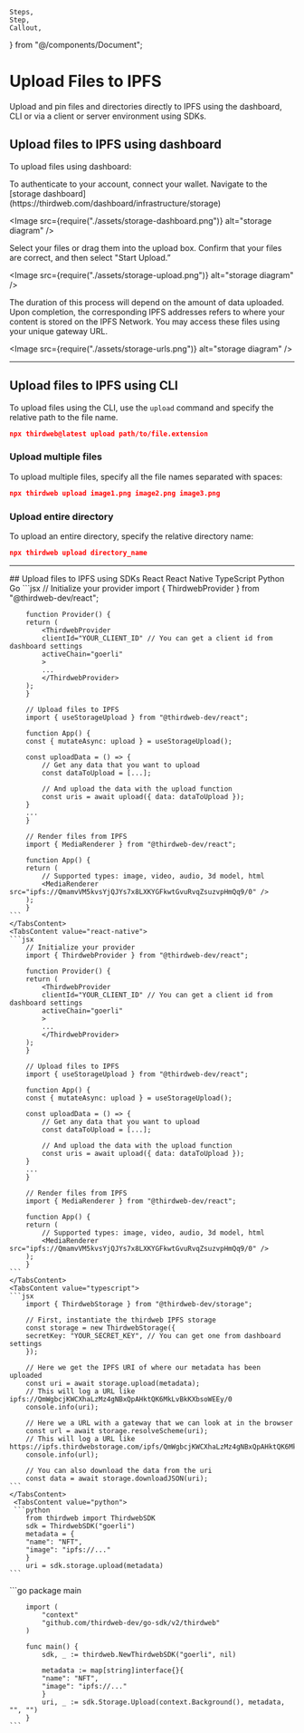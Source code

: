 	Steps,
	Step,
	Callout,
} from "@/components/Document";



# Upload Files to IPFS

Upload and pin files and directories directly to IPFS using the dashboard, CLI or via a client or server environment using SDKs.

## Upload files to IPFS using dashboard

To upload files using dashboard:

<Steps>

<Step title="Connect Wallet">
To authenticate to your account, connect your wallet.
</Step>

<Step title="Storage Dashboard">
Navigate to the [storage dashboard](https://thirdweb.com/dashboard/infrastructure/storage)

<Image
src={require("./assets/storage-dashboard.png")}
alt="storage diagram"
/>

</Step>

<Step title="Select files">
Select your files or drag them into the upload box. Confirm that your files are correct, and then select "Start Upload.”

<Image
src={require("./assets/storage-upload.png")}
alt="storage diagram"
/>


<Callout title="Info" variant="info">
The duration of this process will depend on the amount of data uploaded.
</Callout>

</Step>

<Step title="Access via Gateway">
Upon completion, the corresponding IPFS addresses refers to where your content is stored on the IPFS Network. You may access these files using your unique gateway URL.

<Image
src={require("./assets/storage-urls.png")}
alt="storage diagram"
/>
</Step>
</Steps>

<hr/>

## Upload files to IPFS using CLI

To upload files using the CLI, use the `upload` command and specify the relative path to the file name.

```json
npx thirdweb@latest upload path/to/file.extension
```

### Upload multiple files

To upload multiple files, specify all the file names separated with spaces:

```json
npx thirdweb upload image1.png image2.png image3.png
```

### Upload entire directory

To upload an entire directory, specify the relative directory name:

```json
npx thirdweb upload directory_name
```

<hr/>
## Upload files to IPFS using SDKs

<Tabs defaultValue="react">
	<TabsList>
		<TabsTrigger value="react">React</TabsTrigger>
		<TabsTrigger value="react-native">React Native</TabsTrigger>
        <TabsTrigger value="typescript">TypeScript</TabsTrigger>
		<TabsTrigger value="python">Python</TabsTrigger>
        <TabsTrigger value="go">Go</TabsTrigger>
	</TabsList>
	<TabsContent value="react">
    ```jsx
        // Initialize your provider
        import { ThirdwebProvider } from "@thirdweb-dev/react";

        function Provider() {
        return (
            <ThirdwebProvider
            clientId="YOUR_CLIENT_ID" // You can get a client id from dashboard settings
            activeChain="goerli"
            >
            ...
            </ThirdwebProvider>
        );
        }

        // Upload files to IPFS
        import { useStorageUpload } from "@thirdweb-dev/react";

        function App() {
        const { mutateAsync: upload } = useStorageUpload();

        const uploadData = () => {
            // Get any data that you want to upload
            const dataToUpload = [...];

            // And upload the data with the upload function
            const uris = await upload({ data: dataToUpload });
        }
        ...
        }

        // Render files from IPFS
        import { MediaRenderer } from "@thirdweb-dev/react";

        function App() {
        return (
            // Supported types: image, video, audio, 3d model, html
            <MediaRenderer src="ipfs://QmamvVM5kvsYjQJYs7x8LXKYGFkwtGvuRvqZsuzvpHmQq9/0" />
        );
        }
    ```
    </TabsContent>
	<TabsContent value="react-native">    
    ```jsx
        // Initialize your provider
        import { ThirdwebProvider } from "@thirdweb-dev/react";

        function Provider() {
        return (
            <ThirdwebProvider
            clientId="YOUR_CLIENT_ID" // You can get a client id from dashboard settings
            activeChain="goerli"
            >
            ...
            </ThirdwebProvider>
        );
        }

        // Upload files to IPFS
        import { useStorageUpload } from "@thirdweb-dev/react";

        function App() {
        const { mutateAsync: upload } = useStorageUpload();

        const uploadData = () => {
            // Get any data that you want to upload
            const dataToUpload = [...];

            // And upload the data with the upload function
            const uris = await upload({ data: dataToUpload });
        }
        ...
        }

        // Render files from IPFS
        import { MediaRenderer } from "@thirdweb-dev/react";

        function App() {
        return (
            // Supported types: image, video, audio, 3d model, html
            <MediaRenderer src="ipfs://QmamvVM5kvsYjQJYs7x8LXKYGFkwtGvuRvqZsuzvpHmQq9/0" />
        );
        }
    ```
    </TabsContent>
    <TabsContent value="typescript">
    ```jsx
        import { ThirdwebStorage } from "@thirdweb-dev/storage";

        // First, instantiate the thirdweb IPFS storage
        const storage = new ThirdwebStorage({
        secretKey: "YOUR_SECRET_KEY", // You can get one from dashboard settings
        });

        // Here we get the IPFS URI of where our metadata has been uploaded
        const uri = await storage.upload(metadata);
        // This will log a URL like ipfs://QmWgbcjKWCXhaLzMz4gNBxQpAHktQK6MkLvBkKXbsoWEEy/0
        console.info(uri);

        // Here we a URL with a gateway that we can look at in the browser
        const url = await storage.resolveScheme(uri);
        // This will log a URL like https://ipfs.thirdwebstorage.com/ipfs/QmWgbcjKWCXhaLzMz4gNBxQpAHktQK6MkLvBkKXbsoWEEy/0
        console.info(url);

        // You can also download the data from the uri
        const data = await storage.downloadJSON(uri);
    ```
    </TabsContent>
     <TabsContent value="python">
     ```python
        from thirdweb import ThirdwebSDK
        sdk = ThirdwebSDK("goerli")
        metadata = {
        "name": "NFT",
        "image": "ipfs://..."
        }
        uri = sdk.storage.upload(metadata)
    ```
</TabsContent>
      <TabsContent value="go">
      ```go
        package main

        import (
            "context"
            "github.com/thirdweb-dev/go-sdk/v2/thirdweb"
        )

        func main() {
            sdk, _ := thirdweb.NewThirdwebSDK("goerli", nil)

            metadata := map[string]interface{}{
            "name": "NFT",
            "image": "ipfs://..."
            }
            uri, _ := sdk.Storage.Upload(context.Background(), metadata, "", "")
        }
    ```
</TabsContent>

</Tabs>


